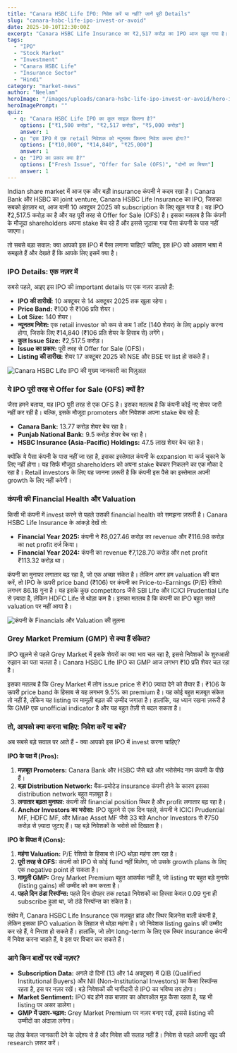 ```yaml
---
title: "Canara HSBC Life IPO: निवेश करें या नहीं? जानें पूरी Details"
slug: "canara-hsbc-life-ipo-invest-or-avoid"
date: 2025-10-10T12:30:00Z
excerpt: "Canara HSBC Life Insurance का ₹2,517 करोड़ का IPO आज खुल गया है। जानें इस IPO की पूरी जानकारी, इसका Grey Market Premium (GMP) क्या संकेत दे रहा है, और retail निवेशकों को क्या करना चाहिए।"
tags:
  - "IPO"
  - "Stock Market"
  - "Investment"
  - "Canara HSBC Life"
  - "Insurance Sector"
  - "Hindi"
category: "market-news"
author: "Neelam"
heroImage: "/images/uploads/canara-hsbc-life-ipo-invest-or-avoid/hero-image.jpg"
heroImagePrompt: ""
quiz:
  - q: "Canara HSBC Life IPO का कुल साइज़ कितना है?"
    options: ["₹1,500 करोड़", "₹2,517 करोड़", "₹5,000 करोड़"]
    answer: 1
  - q: "इस IPO में एक retail निवेशक को न्यूनतम कितना निवेश करना होगा?"
    options: ["₹10,000", "₹14,840", "₹25,000"]
    answer: 1
  - q: "IPO का प्रकार क्या है?"
    options: ["Fresh Issue", "Offer for Sale (OFS)", "दोनों का मिश्रण"]
    answer: 1
---
```


Indian share market में आज एक और बड़ी insurance कंपनी ने कदम रखा है। Canara Bank और HSBC का joint venture, Canara HSBC Life Insurance का IPO, जिसका सबको इंतज़ार था, आज यानी 10 अक्टूबर 2025 को subscription के लिए खुल गया है। यह IPO ₹2,517.5 करोड़ का है और यह पूरी तरह से Offer for Sale (OFS) है। इसका मतलब है कि कंपनी के मौजूदा shareholders अपना stake बेच रहे हैं और इससे जुटाया गया पैसा कंपनी के पास नहीं जाएगा।

तो सबसे बड़ा सवाल: क्या आपको इस IPO में पैसा लगाना चाहिए? चलिए, इस IPO को आसान भाषा में समझते हैं और देखते हैं कि आपके लिए इसमें क्या है।

### IPO Details: एक नज़र में

सबसे पहले, आइए इस IPO की important details पर एक नज़र डालते हैं:

*   **IPO की तारीखें:** 10 अक्टूबर से 14 अक्टूबर 2025 तक खुला रहेगा।
*   **Price Band:** ₹100 से ₹106 प्रति शेयर।
*   **Lot Size:** 140 शेयर।
*   **न्यूनतम निवेश:** एक retail investor को कम से कम 1 लॉट (140 शेयर) के लिए apply करना होगा, जिसके लिए ₹14,840 (₹106 प्रति शेयर के हिसाब से) लगेंगे।
*   **कुल Issue Size:** ₹2,517.5 करोड़।
*   **Issue का प्रकार:** पूरी तरह से Offer for Sale (OFS)।
*   **Listing की तारीख:** शेयर 17 अक्टूबर 2025 को NSE और BSE पर list हो सकते हैं।

![Canara HSBC Life IPO की मुख्य जानकारी का विज़ुअल](/images/uploads/canara-hsbc-life-ipo-invest-or-avoid/ipo-details.png)

### ये IPO पूरी तरह से Offer for Sale (OFS) क्यों है?

जैसा हमने बताया, यह IPO पूरी तरह से एक OFS है। इसका मतलब है कि कंपनी कोई नए शेयर जारी नहीं कर रही है। बल्कि, इसके मौजूदा promoters और निवेशक अपना stake बेच रहे हैं:

*   **Canara Bank:** 13.77 करोड़ शेयर बेच रहा है।
*   **Punjab National Bank:** 9.5 करोड़ शेयर बेच रहा है।
*   **HSBC Insurance (Asia-Pacific) Holdings:** 47.5 लाख शेयर बेच रहा है।

क्योंकि ये पैसा कंपनी के पास नहीं जा रहा है, इसका इस्तेमाल कंपनी के expansion या कर्ज चुकाने के लिए नहीं होगा। यह सिर्फ मौजूदा shareholders को अपना stake बेचकर निकलने का एक मौका दे रहा है। Retail investors के लिए यह जानना ज़रूरी है कि कंपनी इस पैसे का इस्तेमाल अपनी growth के लिए नहीं करेगी।

### कंपनी की Financial Health और Valuation

किसी भी कंपनी में invest करने से पहले उसकी financial health को समझना ज़रूरी है। Canara HSBC Life Insurance के आंकड़े देखें तो:

*   **Financial Year 2025:** कंपनी ने ₹8,027.46 करोड़ का revenue और ₹116.98 करोड़ का net profit दर्ज किया।
*   **Financial Year 2024:** कंपनी का revenue ₹7,128.70 करोड़ और net profit ₹113.32 करोड़ था।

कंपनी का मुनाफा लगातार बढ़ रहा है, जो एक अच्छा संकेत है। लेकिन अगर हम valuation की बात करें, तो IPO के ऊपरी price band (₹106) पर कंपनी का Price-to-Earnings (P/E) रेशियो लगभग 86.18 गुना है। यह इसके कुछ competitors जैसे SBI Life और ICICI Prudential Life से ज़्यादा है, लेकिन HDFC Life से थोड़ा कम है। इसका मतलब है कि कंपनी का IPO बहुत सस्ते valuation पर नहीं आया है।

![कंपनी के Financials और Valuation की तुलना](/images/uploads/canara-hsbc-life-ipo-invest-or-avoid/financials-valuation.png)

### Grey Market Premium (GMP) से क्या हैं संकेत?

IPO खुलने से पहले Grey Market में इसके शेयरों का क्या भाव चल रहा है, इससे निवेशकों के शुरुआती रुझान का पता चलता है। Canara HSBC Life IPO का GMP आज लगभग ₹10 प्रति शेयर चल रहा है।

इसका मतलब है कि Grey Market में लोग issue price से ₹10 ज़्यादा देने को तैयार हैं। ₹106 के ऊपरी price band के हिसाब से यह लगभग 9.5% का premium है। यह कोई बहुत मज़बूत संकेत तो नहीं है, लेकिन यह listing पर मामूली बढ़त की उम्मीद जगाता है। हालांकि, यह ध्यान रखना ज़रूरी है कि GMP एक unofficial indicator है और यह बहुत तेज़ी से बदल सकता है।

### तो, आपको क्या करना चाहिए: निवेश करें या बचें?

अब सबसे बड़े सवाल पर आते हैं - क्या आपको इस IPO में invest करना चाहिए?

**IPO के पक्ष में (Pros):**

1.  **मज़बूत Promoters:** Canara Bank और HSBC जैसे बड़े और भरोसेमंद नाम कंपनी के पीछे हैं।
2.  **बड़ा Distribution Network:** बैंक-प्रमोटेड insurance कंपनी होने के कारण इसका distribution network बहुत मज़बूत है।
3.  **लगातार बढ़ता मुनाफा:** कंपनी की financial position स्थिर है और profit लगातार बढ़ रहा है।
4.  **Anchor Investors का भरोसा:** IPO खुलने से एक दिन पहले, कंपनी ने ICICI Prudential MF, HDFC MF, और Mirae Asset MF जैसे 33 बड़े Anchor Investors से ₹750 करोड़ से ज़्यादा जुटाए हैं। यह बड़े निवेशकों के भरोसे को दिखाता है।

**IPO के विपक्ष में (Cons):**

1.  **महंगा Valuation:** P/E रेशियो के हिसाब से IPO थोड़ा महंगा लग रहा है।
2.  **पूरी तरह से OFS:** कंपनी को IPO से कोई fund नहीं मिलेगा, जो उसके growth plans के लिए एक negative point हो सकता है।
3.  **मामूली GMP:** Grey Market Premium बहुत आकर्षक नहीं है, जो listing पर बहुत बड़े मुनाफे (listing gains) की उम्मीद को कम करता है।
4.  **पहले दिन ठंडा रिस्पॉन्स:** पहले दिन दोपहर तक retail निवेशकों का हिस्सा केवल 0.09 गुना ही subscribe हुआ था, जो ठंडे रिस्पॉन्स का संकेत है।

संक्षेप में, Canara HSBC Life Insurance एक मज़बूत ब्रांड और स्थिर बिज़नेस वाली कंपनी है, लेकिन इसका IPO valuation के लिहाज़ से थोड़ा महंगा है। जो निवेशक listing gains की उम्मीद कर रहे हैं, वे निराश हो सकते हैं। हालांकि, जो लोग long-term के लिए एक स्थिर insurance कंपनी में निवेश करना चाहते हैं, वे इस पर विचार कर सकते हैं।

### आगे किन बातों पर रखें नज़र?

*   **Subscription Data:** अगले दो दिनों (13 और 14 अक्टूबर) में QIB (Qualified Institutional Buyers) और NII (Non-Institutional Investors) का कैसा रिस्पॉन्स रहता है, इस पर नज़र रखें। बड़े निवेशकों की भागीदारी से IPO का भविष्य तय होगा।
*   **Market Sentiment:** IPO बंद होने तक बाज़ार का ओवरऑल मूड कैसा रहता है, यह भी listing पर असर डालेगा।
*   **GMP में उतार-चढ़ाव:** Grey Market Premium पर नज़र बनाए रखें, इससे listing की उम्मीदों का अंदाज़ा लगेगा।

यह लेख केवल जानकारी देने के उद्देश्य से है और निवेश की सलाह नहीं है। निवेश से पहले अपनी खुद की research ज़रूर करें।